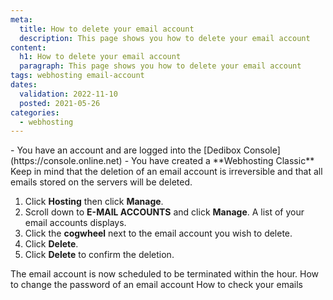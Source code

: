 ```yaml
---
meta:
  title: How to delete your email account
  description: This page shows you how to delete your email account 
content:
  h1: How to delete your email account
  paragraph: This page shows you how to delete your email account 
tags: webhosting email-account 
dates:
  validation: 2022-11-10
  posted: 2021-05-26
categories:
  - webhosting
---
```

<Macro id="webhosting-online" />

<Message type="requirement">
  - You have an account and are logged into the [Dedibox Console](https://console.online.net)
  - You have created a **Webhosting Classic**
</Message>

<Message type="important">
  Keep in mind that the deletion of an email account is irreversible and that all emails stored on the servers will be deleted.
</Message>


1. Click **Hosting** then click **Manage**.
2. Scroll down to **E-MAIL ACCOUNTS** and click **Manage**. A list of your email accounts displays.
3. Click the **cogwheel** next to the email account you wish to delete. 
4. Click **Delete**. 
    <Lightbox src="scaleway_delete_email_account.webp" alt="" />
5. Click **Delete** to confirm the deletion.
    <Lightbox src="scaleway_confirm_deletion.webp" alt="" />


<Message type="note">
  The email account is now scheduled to be terminated within the hour. 
</Message>
    
<Navigation title="See Also">
  <PreviousButton to="/webhosting/classic/how-to/change-email-account-password/">How to change the password of an email account</PreviousButton>
  <NextButton to="/webhosting/classic/how-to/check-emails/">How to check your emails</NextButton>
</Navigation> 
